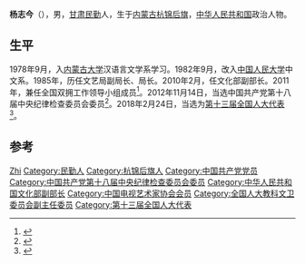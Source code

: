 '''杨志今'''（{{bd|1957年|5月||}}），男，[[甘肃|甘肃]][[民勤|民勤]]人，生于[[内蒙古|内蒙古]][[杭锦后旗|杭锦后旗]]，[[中华人民共和国|中华人民共和国]]政治人物。

== 生平 ==
1978年9月，入[[内蒙古大学|内蒙古大学]]汉语言文学系学习。1982年9月，改入[[中国人民大学|中国人民大学]]中文系。1985年，历任文艺局副局长、局长。2010年2月，任文化部副部长。2011年，兼任全国双拥工作领导小组成员<ref>{{cite news|title=中国共产党第十八届中央纪律检查委员会委员名单|url=http://news.xinhuanet.com/politics/2012-11/14/c_113690850.htm|accessdate=2015-01-30|newspaper=新华网|archive-date=2013-03-11|archive-url=https://web.archive.org/web/20130311041302/http://news.xinhuanet.com/politics/2012-11/14/c_113690850.htm|dead-url=no}}</ref>。2012年11月14日，当选中国共产党第十八届中央纪律检查委员会委员<ref>{{cite news|title=文化部副部长杨志今介绍情况|url=http://gb.cri.cn/42071/2015/01/21/6611s4848671.htm|accessdate=2015-01-30|newspaper=CRI|archive-date=2016-03-04|archive-url=https://web.archive.org/web/20160304111523/http://gb.cri.cn/42071/2015/01/21/6611s4848671.htm|dead-url=no}}</ref>。2018年2月24日，当选为[[第十三届全国人大代表|第十三届全国人大代表]]<ref>{{Cite web|title=（受权发布）中华人民共和国第十三届全国人民代表大会代表名单-中新网|url=http://www.chinanews.com/gn/2018/02-25/8453959.shtml|accessdate=2021-02-13|work=中新网|archive-date=2018-02-27|archive-url=https://web.archive.org/web/20180227031724/http://www.chinanews.com/gn/2018/02-25/8453959.shtml|dead-url=no}}</ref>。

== 参考 ==
{{reflist}}

{{中国电视艺术家协会第四届理事会}}
{{中国文学艺术界联合会第八届全国委员会}}
{{中国文学艺术界联合会第九届全国委员会}}

{{Authority control}}

{{DEFAULTSORT:Yang杨}}
[[Category:杨姓|Zhi]]
[[Category:民勤人|Category:民勤人]]
[[Category:杭锦后旗人|Category:杭锦后旗人]]
[[Category:中国共产党党员|Category:中国共产党党员]]
[[Category:中国共产党第十八届中央纪律检查委员会委员|Category:中国共产党第十八届中央纪律检查委员会委员]]
[[Category:中华人民共和国文化部副部长|Category:中华人民共和国文化部副部长]]
[[Category:中国电视艺术家协会会员|Category:中国电视艺术家协会会员]]
[[Category:全国人大教科文卫委员会副主任委员|Category:全国人大教科文卫委员会副主任委员]]
[[Category:第十三届全国人大代表|Category:第十三届全国人大代表]]


{{中国政治人物小作品}}
